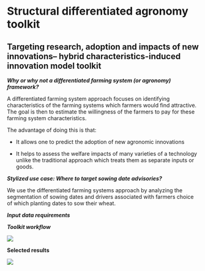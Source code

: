 # Structural differentiated agronomy toolkit

## Targeting research, adoption and impacts of new innovations-- hybrid characteristics-induced innovation model toolkit

***Why or why not a differentiated farming system (or agronomy) framework?***

A differentiated farming system approach focuses on identifying characteristics of the farming systems which farmers would find attractive. The goal is then to estimate the willingness of the farmers to pay for these farming system characteristics.

The advantage of doing this is that:

-   It allows one to predict the adoption of new agronomic innovations

-   It helps to assess the welfare impacts of many varieties of a technology unlike the traditional approach which treats them as separate inputs or goods.

***Stylized use case: Where to target sowing date advisories?***

We use the differentiated farming systems approach by analyzing the segmentation of sowing dates and drivers associated with farmers choice of which planting dates to sow their wheat.

***Input data requirements***

***Toolkit workflow***

![](differentiated_agronomy_workflow.png)

**Selected results**

![](OLS_estimates_diff_Agron.png)
